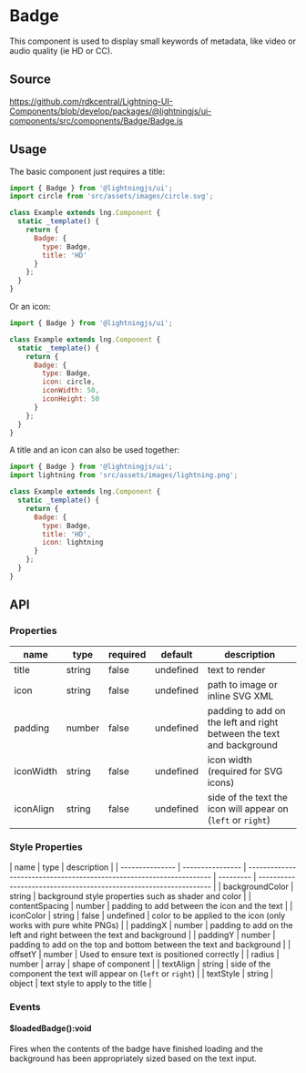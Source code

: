 
# Badge

This component is used to display small keywords of metadata, like video or audio quality (ie HD or CC).

## Source

https://github.com/rdkcentral/Lightning-UI-Components/blob/develop/packages/@lightningjs/ui-components/src/components/Badge/Badge.js

## Usage

The basic component just requires a title:

```js
import { Badge } from '@lightningjs/ui';
import circle from 'src/assets/images/circle.svg';

class Example extends lng.Component {
  static _template() {
    return {
      Badge: {
        type: Badge,
        title: 'HD'
      }
    };
  }
}
```

<Canvas>
  <Story id="metadata-badge--text" />
</Canvas>

Or an icon:

```js
import { Badge } from '@lightningjs/ui';

class Example extends lng.Component {
  static _template() {
    return {
      Badge: {
        type: Badge,
        icon: circle,
        iconWidth: 50,
        iconHeight: 50
      }
    };
  }
}
```

<Canvas>
  <Story id="metadata-badge--icon-png" />
</Canvas>

A title and an icon can also be used together:

```js
import { Badge } from '@lightningjs/ui';
import lightning from 'src/assets/images/lightning.png';

class Example extends lng.Component {
  static _template() {
    return {
      Badge: {
        type: Badge,
        title: 'HD',
        icon: lightning
      }
    };
  }
}
```

<Canvas>
  <Story id="metadata-badge--text-with-icon" />
</Canvas>

## API

### Properties

| name      | type   | required | default   | description                                                          |
| --------- | ------ | -------- | --------- | -------------------------------------------------------------------- |
| title     | string | false    | undefined | text to render                                                       |
| icon      | string | false    | undefined | path to image or inline SVG XML                                      |
| padding   | number | false    | undefined | padding to add on the left and right between the text and background |
| iconWidth | string | false    | undefined | icon width (required for SVG icons)                                  |
| iconAlign | string | false    | undefined | side of the text the icon will appear on (`left` or `right`)         |

### Style Properties

| name            | type             | description                                                          |
| --------------- | ---------------- | -------------------------------------------------------------------- | --------- | ----------------------------------------------------------------- |
| backgroundColor | string           | background style properties such as shader and color                 |
| contentSpacing  | number           | padding to add between the icon and the text                         |
| iconColor       | string           | false                                                                | undefined | color to be applied to the icon (only works with pure white PNGs) |
| paddingX        | number           | padding to add on the left and right between the text and background |
| paddingY        | number           | padding to add on the top and bottom between the text and background |
| offsetY         | number           | Used to ensure text is positioned correctly                          |
| radius          | number \| array  | shape of component                                                   |
| textAlign       | string           | side of the component the text will appear on (`left` or `right`)    |
| textStyle       | string \| object | text style to apply to the title                                     |

### Events

#### $loadedBadge():void

Fires when the contents of the badge have finished loading and the background has been appropriately sized based on the text input.
